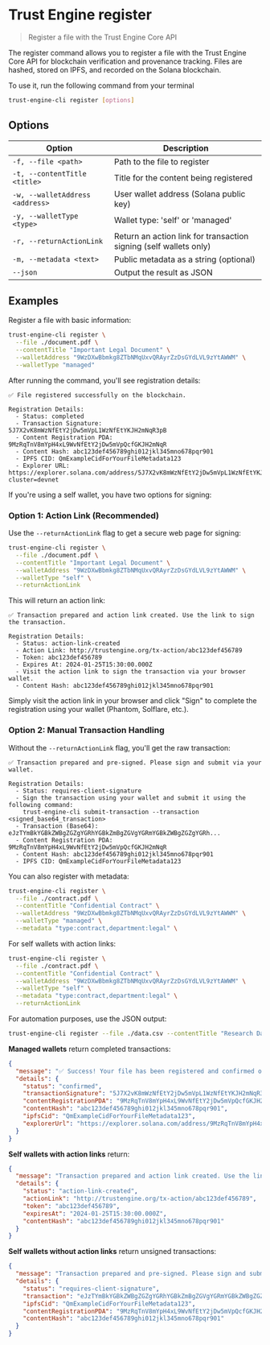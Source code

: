 # Trust Engine register

> Register a file with the Trust Engine Core API

The register command allows you to register a file with the Trust Engine Core API for blockchain verification and provenance tracking. Files are hashed, stored on IPFS, and recorded on the Solana blockchain.

To use it, run the following command from your terminal

```bash
trust-engine-cli register [options]
```

## Options

| Option                        | Description                                      |
| ----------------------------- | ------------------------------------------------ |
| `-f, --file <path>`           | Path to the file to register                    |
| `-t, --contentTitle <title>`  | Title for the content being registered          |
| `-w, --walletAddress <address>` | User wallet address (Solana public key)       |
| `-y, --walletType <type>`     | Wallet type: 'self' or 'managed'                |
| `-r, --returnActionLink`      | Return an action link for transaction signing (self wallets only) |
| `-m, --metadata <text>`       | Public metadata as a string (optional)          |
| `--json`                      | Output the result as JSON                       |

## Examples

Register a file with basic information:

```bash
trust-engine-cli register \
  --file ./document.pdf \
  --contentTitle "Important Legal Document" \
  --walletAddress "9WzDXwBbmkg8ZTbNMqUxvQRAyrZzDsGYdLVL9zYtAWWM" \
  --walletType "managed"
```

After running the command, you'll see registration details:

```
✅ File registered successfully on the blockchain.

Registration Details:
  - Status: completed
  - Transaction Signature: 5J7X2vK8mWzNfEtY2jDw5mVpL1WzNfEtYKJH2mNqR3pB
  - Content Registration PDA: 9MzRqTnV8mYpH4xL9WvNfEtY2jDw5mVpQcfGKJH2mNqR
  - Content Hash: abc123def456789ghi012jkl345mno678pqr901
  - IPFS CID: QmExampleCidForYourFileMetadata123
  - Explorer URL: https://explorer.solana.com/address/5J7X2vK8mWzNfEtY2jDw5mVpL1WzNfEtYKJH2mNqR3pB?cluster=devnet
```

If you're using a self wallet, you have two options for signing:

### Option 1: Action Link (Recommended)
Use the `--returnActionLink` flag to get a secure web page for signing:

```bash
trust-engine-cli register \
  --file ./document.pdf \
  --contentTitle "Important Legal Document" \
  --walletAddress "9WzDXwBbmkg8ZTbNMqUxvQRAyrZzDsGYdLVL9zYtAWWM" \
  --walletType "self" \
  --returnActionLink
```

This will return an action link:

```
✅ Transaction prepared and action link created. Use the link to sign the transaction.

Registration Details:
  - Status: action-link-created
  - Action Link: http://trustengine.org/tx-action/abc123def456789
  - Token: abc123def456789
  - Expires At: 2024-01-25T15:30:00.000Z
  - Visit the action link to sign the transaction via your browser wallet.
  - Content Hash: abc123def456789ghi012jkl345mno678pqr901
```

Simply visit the action link in your browser and click "Sign" to complete the registration using your wallet (Phantom, Solflare, etc.).

### Option 2: Manual Transaction Handling
Without the `--returnActionLink` flag, you'll get the raw transaction:

```
✅ Transaction prepared and pre-signed. Please sign and submit via your wallet.

Registration Details:
  - Status: requires-client-signature
  - Sign the transaction using your wallet and submit it using the following command:
    trust-engine-cli submit-transaction --transaction <signed_base64_transaction>
  - Transaction (Base64): eJzTYmBkYGBkZWBgZGZgYGRhYGBkZmBgZGVgYGRmYGBkZWBgZGZgYGRh...
  - Content Registration PDA: 9MzRqTnV8mYpH4xL9WvNfEtY2jDw5mVpQcfGKJH2mNqR
  - Content Hash: abc123def456789ghi012jkl345mno678pqr901
  - IPFS CID: QmExampleCidForYourFileMetadata123
```

You can also register with metadata:

```bash
trust-engine-cli register \
  --file ./contract.pdf \
  --contentTitle "Confidential Contract" \
  --walletAddress "9WzDXwBbmkg8ZTbNMqUxvQRAyrZzDsGYdLVL9zYtAWWM" \
  --walletType "managed" \
  --metadata "type:contract,department:legal" \
```

For self wallets with action links:

```bash
trust-engine-cli register \
  --file ./contract.pdf \
  --contentTitle "Confidential Contract" \
  --walletAddress "9WzDXwBbmkg8ZTbNMqUxvQRAyrZzDsGYdLVL9zYtAWWM" \
  --walletType "self" \
  --metadata "type:contract,department:legal" \
  --returnActionLink
```

For automation purposes, use the JSON output:

```bash
trust-engine-cli register --file ./data.csv --contentTitle "Research Data" --walletAddress "9WzDXwBbmkg8ZTbNMqUxvQRAyrZzDsGYdLVL9zYtAWWM" --walletType "managed" --json
```

**Managed wallets** return completed transactions:

```json
{
  "message": "✅ Success! Your file has been registered and confirmed on-chain.",
  "details": {
    "status": "confirmed",
    "transactionSignature": "5J7X2vK8mWzNfEtY2jDw5mVpL1WzNfEtYKJH2mNqR3pB",
    "contentRegistrationPDA": "9MzRqTnV8mYpH4xL9WvNfEtY2jDw5mVpQcfGKJH2mNqR",
    "contentHash": "abc123def456789ghi012jkl345mno678pqr901",
    "ipfsCid": "QmExampleCidForYourFileMetadata123",
    "explorerUrl": "https://explorer.solana.com/address/9MzRqTnV8mYpH4xL9WvNfEtY2jDw5mVpQcfGKJH2mNqR?cluster=devnet"
  }
}
```

**Self wallets with action links** return:

```json
{
  "message": "Transaction prepared and action link created. Use the link to sign the transaction.",
  "details": {
    "status": "action-link-created",
    "actionLink": "http://trustengine.org/tx-action/abc123def456789",
    "token": "abc123def456789",
    "expiresAt": "2024-01-25T15:30:00.000Z",
    "contentHash": "abc123def456789ghi012jkl345mno678pqr901"
  }
}
```

**Self wallets without action links** return unsigned transactions:

```json
{
  "message": "Transaction prepared and pre-signed. Please sign and submit via your wallet.",
  "details": {
    "status": "requires-client-signature",
    "transaction": "eJzTYmBkYGBkZWBgZGZgYGRhYGBkZmBgZGVgYGRmYGBkZWBgZGZgYGRh...",
    "ipfsCid": "QmExampleCidForYourFileMetadata123",
    "contentRegistrationPDA": "9MzRqTnV8mYpH4xL9WvNfEtY2jDw5mVpQcfGKJH2mNqR",
    "contentHash": "abc123def456789ghi012jkl345mno678pqr901"
  }
}
```
